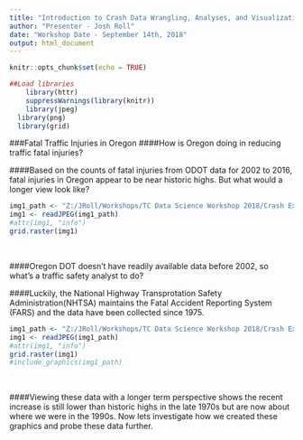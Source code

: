 ---
title: "Introduction to Crash Data Wrangling, Analyses, and Visualization"
author: "Presenter - Josh Roll"
date: "Workshop Date - September 14th, 2018"
output: html_document
---

```{r setup, include=FALSE}
knitr::opts_chunk$set(echo = TRUE)
```



```{r, echo = FALSE, results = "hide"}
##Load libraries
	library(httr)
	suppressWarnings(library(knitr))
	library(jpeg)
  library(png)
  library(grid)
```


###Fatal Traffic Injuries in Oregon
####How is Oregon doing in reducing traffic fatal injuries?

####Based on the counts of fatal injuries from ODOT data for 2002 to 2016, fatal injuries in Oregon appear to be near historic highs.  But what would a longer view look like?


```{r, echo = FALSE,fig.cap=paste("Source: ODOT Crash Data (2002-2016)"),fig.width=16, fig.height=8}
img1_path <- "Z:/JRoll/Workshops/TC Data Science Workshop 2018/Crash Exercise/Graphics/Oregon_Traffic_Fatals_2002_2016.jpeg"
img1 <- readJPEG(img1_path)
#attr(img1, "info")
grid.raster(img1)
```


<br>


####Oregon DOT doesn't have readily available data before 2002, so what's a traffic safety analyst to do?

####Luckily, the National Highway Transprotation Safety Administration(NHTSA) maintains the Fatal Accident Reporting System (FARS) and the data have been collected since 1975.


```{r, echo = FALSE,fig.cap=paste("Source: NHTSA - Fatal Accident Reporting System (1975-2016)"),fig.width=16, fig.height=8}
img1_path <- "Z:/JRoll/Workshops/TC Data Science Workshop 2018/Crash Exercise/Graphics/Oregon_Traffic_Fatals_1975_2016.jpeg"
img1 <- readJPEG(img1_path)
#attr(img1, "info")
grid.raster(img1)
#include_graphics(img1_path)
```

<br>

####Viewing these data with a longer term perspective shows the recent increase is still lower than historic highs in the late 1970s but are now about where we were in the 1990s.  Now lets investigate how we created these graphics and probe these data further.  

<br>













